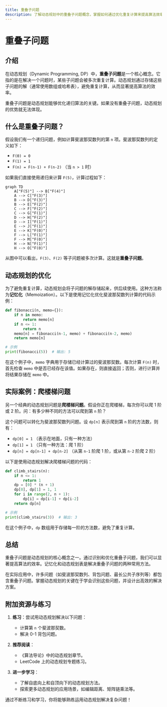 ```yaml
---
title: 重叠子问题
description: 了解动态规划中的重叠子问题概念，掌握如何通过优化重复计算来提高算法效率。
---
```


# 重叠子问题

## 介绍

在动态规划（Dynamic Programming, DP）中，**重叠子问题**是一个核心概念。它指的是在解决一个问题时，某些子问题会被多次重复计算。动态规划通过存储这些子问题的解（通常使用数组或哈希表），避免重复计算，从而显著提高算法的效率。

重叠子问题是动态规划能够优化递归算法的关键。如果没有重叠子问题，动态规划的优势就无法体现。

## 什么是重叠子问题？

假设我们有一个递归问题，例如计算斐波那契数列的第 `n` 项。斐波那契数列的定义如下：

- `F(0) = 0`
- `F(1) = 1`
- `F(n) = F(n-1) + F(n-2)` （当 `n > 1` 时）

如果我们直接使用递归来计算 `F(5)`，计算过程如下：

```mermaid
graph TD
    A["F(5)"] --> B["F(4)"]
    A --> C["F(3)"]
    B --> D["F(3)"]
    B --> E["F(2)"]
    C --> F["F(2)"]
    C --> G["F(1)"]
    D --> H["F(2)"]
    D --> I["F(1)"]
    E --> J["F(1)"]
    E --> K["F(0)"]
    F --> L["F(1)"]
    F --> M["F(0)"]
    H --> N["F(1)"]
    H --> O["F(0)"]
```

从图中可以看出，`F(3)`、`F(2)` 等子问题被多次计算。这就是**重叠子问题**。

## 动态规划的优化

为了避免重复计算，动态规划会将子问题的解存储起来，供后续使用。这种方法称为**记忆化**（Memoization）。以下是使用记忆化优化斐波那契数列计算的代码示例：

```python
def fibonacci(n, memo={}):
    if n in memo:
        return memo[n]
    if n <= 1:
        return n
    memo[n] = fibonacci(n-1, memo) + fibonacci(n-2, memo)
    return memo[n]

# 示例
print(fibonacci(5))  # 输出: 5
```

在这个例子中，`memo` 字典用于存储已经计算过的斐波那契数。每次计算 `F(n)` 时，首先检查 `memo` 中是否已经存在该值。如果存在，则直接返回；否则，进行计算并将结果存储在 `memo` 中。

## 实际案例：爬楼梯问题

另一个经典的动态规划问题是**爬楼梯问题**。假设你正在爬楼梯，每次你可以爬 1 阶或 2 阶。问：有多少种不同的方法可以爬到第 `n` 阶？

这个问题可以转化为斐波那契数列问题。设 `dp[n]` 表示爬到第 `n` 阶的方法数，则有：

- `dp[0] = 1` （表示在地面，只有一种方法）
- `dp[1] = 1` （只有一种方法：爬 1 阶）
- `dp[n] = dp[n-1] + dp[n-2]` （从第 `n-1` 阶爬 1 阶，或从第 `n-2` 阶爬 2 阶）

以下是使用动态规划解决爬楼梯问题的代码：

```python
def climb_stairs(n):
    if n <= 1:
        return 1
    dp = [0] * (n + 1)
    dp[0], dp[1] = 1, 1
    for i in range(2, n + 1):
        dp[i] = dp[i-1] + dp[i-2]
    return dp[n]

# 示例
print(climb_stairs(3))  # 输出: 3
```

在这个例子中，`dp` 数组用于存储每一阶的方法数，避免了重复计算。

## 总结

重叠子问题是动态规划的核心概念之一。通过识别和优化重叠子问题，我们可以显著提高算法的效率。记忆化和动态规划表是解决重叠子问题的两种常用方法。

在实际应用中，许多问题（如斐波那契数列、背包问题、最长公共子序列等）都包含重叠子问题。掌握动态规划的关键在于学会识别这些问题，并设计出高效的解决方案。

## 附加资源与练习

1. **练习**：尝试用动态规划解决以下问题：
   - 计算第 `n` 个斐波那契数。
   - 解决 0-1 背包问题。

2. **推荐阅读**：
   - 《算法导论》中的动态规划章节。
   - LeetCode 上的动态规划专题练习。

3. **进一步学习**：
   - 了解自底向上和自顶向下的动态规划方法。
   - 探索更多动态规划的应用场景，如编辑距离、矩阵链乘法等。

通过不断练习和学习，你将能够熟练运用动态规划解决复杂问题！
